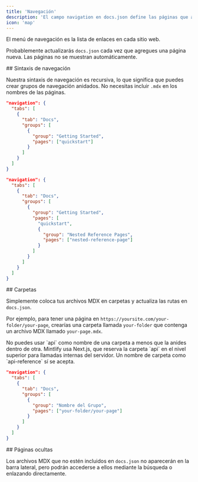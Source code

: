 ```yaml
---
title: 'Navegación'
description: 'El campo navigation en docs.json define las páginas que aparecen en el menú de navegación'
icon: 'map'
---
```


El menú de navegación es la lista de enlaces en cada sitio web.

Probablemente actualizarás `docs.json` cada vez que agregues una página nueva. Las páginas no se muestran automáticamente.

<div id="navigation-syntax">
  ## Sintaxis de navegación
</div>

Nuestra sintaxis de navegación es recursiva, lo que significa que puedes crear grupos de navegación anidados. No necesitas incluir `.mdx` en los nombres de las páginas.

<CodeGroup>

```json Regular Navigation
"navigation": {
  "tabs": [
    {
      "tab": "Docs",
      "groups": [
        {
          "group": "Getting Started",
          "pages": ["quickstart"]
        }
      ]
    }
  ]
}
```

```json Nested Navigation
"navigation": {
  "tabs": [
    {
      "tab": "Docs",
      "groups": [
        {
          "group": "Getting Started",
          "pages": [
            "quickstart",
            {
              "group": "Nested Reference Pages",
              "pages": ["nested-reference-page"]
            }
          ]
        }
      ]
    }
  ]
}
```

</CodeGroup>

<div id="folders">
  ## Carpetas
</div>

Simplemente coloca tus archivos MDX en carpetas y actualiza las rutas en `docs.json`.

Por ejemplo, para tener una página en `https://yoursite.com/your-folder/your-page`, crearías una carpeta llamada `your-folder` que contenga un archivo MDX llamado `your-page.mdx`.

<Warning>
  No puedes usar `api` como nombre de una carpeta a menos que la anides dentro de otra. Mintlify usa Next.js, que reserva la carpeta `api` en el nivel superior para llamadas internas del servidor. Un nombre de carpeta como `api-reference` sí se acepta.
</Warning>

```json Navigation With Folder
"navigation": {
  "tabs": [
    {
      "tab": "Docs",
      "groups": [
        {
          "group": "Nombre del Grupo",
          "pages": ["your-folder/your-page"]
        }
      ]
    }
  ]
}
```


<div id="hidden-pages">
  ## Páginas ocultas
</div>

Los archivos MDX que no estén incluidos en `docs.json` no aparecerán en la barra lateral, pero podrán accederse a ellos mediante la búsqueda o enlazando directamente.